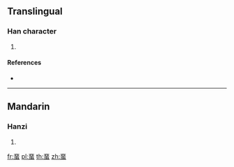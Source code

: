 {{character info/new}}
==Translingual==

===Han character===
{{Han char|rn=142|rad=虫|as=08|sn=14|four=10136|canj=MMLMI}}

# {{defn|Han|sort=虫08}}

====References====
* {{Han ref|kx=1088.110|dkj=33214|dj=1554.300|hdz=42859.060|uh=8741|ud=34625|bh=E3E1|bd=58337}}

----

==Mandarin==

===Hanzi===
{{cmn-hanzi|pin=[[è]] ([[e4]]), [[yáng]] ([[yang2]])|wg=o<sup>4</sup>, yang<sup>2</sup>}}

# {{defn|lang=cmn|sort=虫08}}

[[fr:蝁]]
[[pl:蝁]]
[[th:蝁]]
[[zh:蝁]]